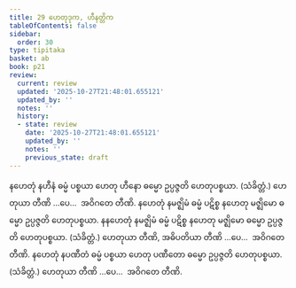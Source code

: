 ```yaml
---
title: 29 ဟေတုဒုက, ဟီနတ္တိက
tableOfContents: false
sidebar:
  order: 30
type: tipitaka
basket: ab
book: p21
review:
  current: review
  updated: '2025-10-27T21:48:01.655121'
  updated_by: ''
  notes: ''
  history:
  - state: review
    date: '2025-10-27T21:48:01.655121'
    updated_by: ''
    notes: ''
    previous_state: draft
---
```



<ReviewStatus review={frontmatter.review} showDetails={true} />

<HypothesisAnnotation frontmatter={frontmatter} />

<DynamicBreadcrumb />

<Division number="76" book="p21" e="ch" v="40" p="363">

<Paragraph number="183" book="p21">
နဟေတုံ နဟီနံ ဓမ္မံ ပစ္စယာ ဟေတု ဟီနော ဓမ္မော ဥပ္ပဇ္ဇတိ ဟေတုပစ္စယာ. (သံခိတ္တံ.) ဟေတုယာ တီဏိ …ပေ…  အဝိဂတေ တီဏိ.
</Paragraph>

<Paragraph number="184" book="p21">
နဟေတုံ နမဇ္ဈိမံ ဓမ္မံ ပဋိစ္စ နဟေတု မဇ္ဈိမော ဓမ္မော ဥပ္ပဇ္ဇတိ ဟေတုပစ္စယာ. နနဟေတုံ နမဇ္ဈိမံ ဓမ္မံ ပဋိစ္စ နဟေတု မဇ္ဈိမော ဓမ္မော ဥပ္ပဇ္ဇတိ ဟေတုပစ္စယာ. (သံခိတ္တံ.) ဟေတုယာ တီဏိ, အဓိပတိယာ တီဏိ …ပေ…  အဝိဂတေ တီဏိ.
</Paragraph>

<Paragraph number="185" book="p21">
နဟေတုံ နပဏီတံ ဓမ္မံ ပစ္စယာ ဟေတု ပဏီတော ဓမ္မော ဥပ္ပဇ္ဇတိ ဟေတုပစ္စယာ. (သံခိတ္တံ.) ဟေတုယာ တီဏိ …ပေ…  အဝိဂတေ တီဏိ.
</Paragraph>
</Division>